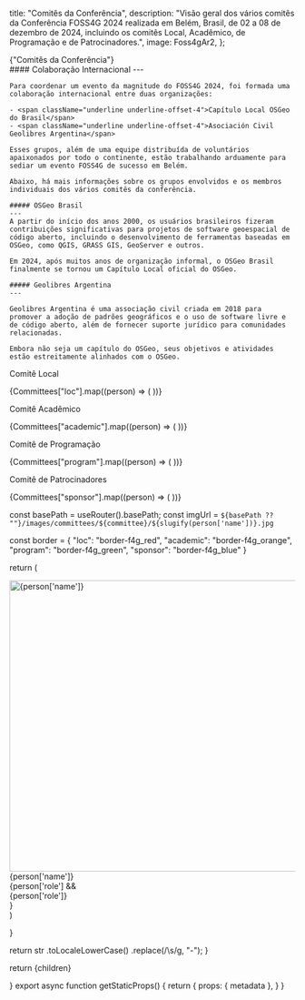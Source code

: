 
  title: "Comitês da Conferência",
  description:
    "Visão geral dos vários comitês da Conferência FOSS4G 2024 realizada em Belém, Brasil, de 02 a 08 de dezembro de 2024, incluindo os comitês Local, Acadêmico, de Programação e de Patrocinadores.",
  image: Foss4gAr2,
};

<Heading color="red" bubble>
  {"Comitês da Conferência"}
</Heading>

<div className="grid sm:grid-cols-2 gap-y-4 sm:gap-x-4">
  <div className="flex-grow max-h-[520px]">
    <Carousel
      captions={false}
      autoplay={true}
      images={[
        {
          image: Foss4gAr4,
        },
        {
          image: Foss4gAr1,
        },
        {
          image: Foss4gAr5,
        },
        {
          image: Foss4gAr2,
        },
        {
          image: Foss4gAr6,
        },
      ]}
    />
  </div>
  <div className="flex-shrink">
    #### Colaboração Internacional
    ---

    Para coordenar um evento da magnitude do FOSS4G 2024, foi formada uma colaboração internacional entre duas organizações:

    - <span className="underline underline-offset-4">Capítulo Local OSGeo do Brasil</span>
    - <span className="underline underline-offset-4">Asociación Civil Geolibres Argentina</span>

    Esses grupos, além de uma equipe distribuída de voluntários apaixonados por todo o continente, estão trabalhando arduamente para sediar um evento FOSS4G de sucesso em Belém.

    Abaixo, há mais informações sobre os grupos envolvidos e os membros individuais dos vários comitês da conferência.

    ##### OSGeo Brasil
    ---
    A partir do início dos anos 2000, os usuários brasileiros fizeram contribuições significativas para projetos de software geoespacial de código aberto, incluindo o desenvolvimento de ferramentas baseadas em OSGeo, como QGIS, GRASS GIS, GeoServer e outros.

    Em 2024, após muitos anos de organização informal, o OSGeo Brasil finalmente se tornou um Capítulo Local oficial do OSGeo.

    ##### Geolibres Argentina
    ---

    Geolibres Argentina é uma associação civil criada em 2018 para promover a adoção de padrões geográficos e o uso de software livre e de código aberto, além de fornecer suporte jurídico para comunidades relacionadas.

    Embora não seja um capítulo do OSGeo, seus objetivos e atividades estão estreitamente alinhados com o OSGeo.

  </div>
</div>

<Heading color="red">Comitê Local</Heading>
<div className="grid grid-cols-3 sm:grid-cols-6 sm:space-x-1">
  {Committees["loc"].map((person) => (
    <PhotoBubble committee="loc" person={person} key={person["name"]} />
  ))}
</div>

<Heading color="orange">Comitê Acadêmico</Heading>
<div className="grid grid-cols-3 sm:grid-cols-6 sm:space-x-1">
  {Committees["academic"].map((person) => (
    <PhotoBubble committee="academic" person={person} key={person["name"]} />
  ))}
</div>

<Heading color="green">Comitê de Programação</Heading>
<div className="grid grid-cols-3 sm:grid-cols-6 sm:space-x-1">
  {Committees["program"].map((person) => (
    <PhotoBubble committee="program" person={person} key={person["name"]} />
  ))}
</div>

<Heading color="blue">Comitê de Patrocinadores</Heading>
<div className="grid grid-cols-3 sm:grid-cols-6 sm:space-x-1">
  {Committees["sponsor"].map((person) => (
    <PhotoBubble committee="sponsor" person={person} key={person["name"]} />
  ))}
</div>

  const basePath = useRouter().basePath;
  const imgUrl = `${basePath ?? ""}/images/committees/${committee}/${slugify(person['name'])}.jpg`

const border = {
"loc": "border-f4g_red",
"academic": "border-f4g_orange",
"program": "border-f4g_green",
"sponsor": "border-f4g_blue"
}

return (

<div key={person['name']} {...otherProps}>
<div className={`aspect-square rounded-full hover:cursor-default border-4 ${border[committee]} overflow-hidden m-1 sm:m-2`}>
<img width="512" height="512" src={imgUrl} alt={person['name']} />
</div>
<div className="text-ubuntu text-center">{person['name']}</div>
{person['role'] && <div className="text-ubuntu text-center text-xs">{person['role']}</div>}

  </div>
  )

}

  return str
    .toLocaleLowerCase()
    .replace(/\s/g, "-");
}

  return <MdxLayout metadata={metadata}>{children}</MdxLayout>

}
export async function getStaticProps() {
return {
props: {
metadata
},
}
}